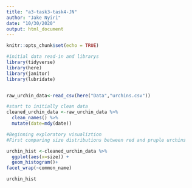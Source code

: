 ```yaml
---
title: "a3-task3-task4-JN"
author: "Jake Nyiri"
date: "10/30/2020"
output: html_document
---
```


```r
knitr::opts_chunk$set(echo = TRUE)

#initial data read-in and librarys
library(tidyverse)
library(here)
library(janitor)
library(lubridate)


raw_urchin_data<-read_csv(here("Data","urchins.csv"))

```

```r
#start to initially clean data
cleaned_urchin_data <-raw_urchin_data %>% 
  clean_names() %>% 
  mutate(date=mdy(date))

```

```r
#Beginning exploratory visualiztion
#First comparing size distributions between red and pruple urchins

urchin_hist <-cleaned_urchin_data %>% 
  ggplot(aes(x=size)) +
  geom_histogram()+
facet_wrap(~common_name)

urchin_hist

```

